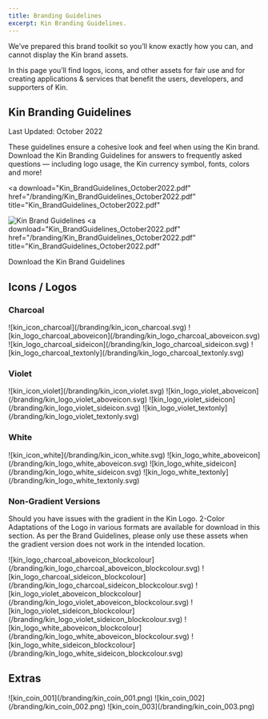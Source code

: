 ```yaml
---
title: Branding Guidelines
excerpt: Kin Branding Guidelines.
---
```


We’ve prepared this brand toolkit so you’ll know exactly how you can, and cannot display the Kin brand assets.

In this page you’ll find logos, icons, and other assets for fair use and for creating applications & services that benefit the users, developers, and supporters of Kin.

## Kin Branding Guidelines

Last Updated: October 2022

These guidelines ensure a cohesive look and feel when using the Kin brand. Download the Kin Branding Guidelines for answers to frequently asked questions — including logo usage, the Kin currency symbol, fonts, colors and more!

<a
  download="Kin_BrandGuidelines_October2022.pdf"
  href="/branding/Kin_BrandGuidelines_October2022.pdf"
  title="Kin_BrandGuidelines_October2022.pdf"
>
  ![Kin Brand Guidelines](/branding/Kin_Brand_Guidelines.png)
</a>
<a
  download="Kin_BrandGuidelines_October2022.pdf"
  href="/branding/Kin_BrandGuidelines_October2022.pdf"
  title="Kin_BrandGuidelines_October2022.pdf"
>
  Download the Kin Brand Guidelines
</a>

## Icons / Logos

### Charcoal

<div className="mt-8 grid gap-6 md:grid-cols-4">
  <BrandImage name="kin_icon_charcoal" svg png dark>
    ![kin_icon_charcoal](/branding/kin_icon_charcoal.svg)
  </BrandImage>
  <BrandImage name="kin_logo_charcoal_aboveicon" svg png dark>
    ![kin_logo_charcoal_aboveicon](/branding/kin_logo_charcoal_aboveicon.svg)
  </BrandImage>

  <BrandImage name="kin_logo_charcoal_sideicon" svg png dark>
    ![kin_logo_charcoal_sideicon](/branding/kin_logo_charcoal_sideicon.svg)
  </BrandImage>
  <BrandImage name="kin_logo_charcoal_textonly" svg png dark>
    ![kin_logo_charcoal_textonly](/branding/kin_logo_charcoal_textonly.svg)
  </BrandImage>
</div>

### Violet

<div className="mt-8 grid gap-6 md:grid-cols-4">
  <BrandImage name="kin_icon_violet" svg png>
    ![kin_icon_violet](/branding/kin_icon_violet.svg)
  </BrandImage>
  <BrandImage name="kin_logo_violet_aboveicon" svg png>
    ![kin_logo_violet_aboveicon](/branding/kin_logo_violet_aboveicon.svg)
  </BrandImage>

  <BrandImage name="kin_logo_violet_sideicon" svg png>
    ![kin_logo_violet_sideicon](/branding/kin_logo_violet_sideicon.svg)
  </BrandImage>
  <BrandImage name="kin_logo_violet_textonly" svg png>
    ![kin_logo_violet_textonly](/branding/kin_logo_violet_textonly.svg)
  </BrandImage>
</div>

### White

<div className="mt-8 grid gap-6 md:grid-cols-4">
  <BrandImage name="kin_icon_white" svg png light>
    ![kin_icon_white](/branding/kin_icon_white.svg)
  </BrandImage>
  <BrandImage name="kin_logo_white_aboveicon" svg png light>
    ![kin_logo_white_aboveicon](/branding/kin_logo_white_aboveicon.svg)
  </BrandImage>

  <BrandImage name="kin_logo_white_sideicon" svg png light>
    ![kin_logo_white_sideicon](/branding/kin_logo_white_sideicon.svg)
  </BrandImage>
  <BrandImage name="kin_logo_white_textonly" svg png light>
    ![kin_logo_white_textonly](/branding/kin_logo_white_textonly.svg)
  </BrandImage>
</div>

### Non-Gradient Versions

Should you have issues with the gradient in the Kin Logo. 2-Color Adaptations of the Logo in various formats are available for download in this section. As per the Brand Guidelines, please only use these assets when the gradient version does not work in the intended location.

<div className="mt-8 grid gap-6 md:grid-cols-4">
  <BrandImage name="kin_logo_charcoal_aboveicon_blockcolour" svg png dark>
    ![kin_logo_charcoal_aboveicon_blockcolour](/branding/kin_logo_charcoal_aboveicon_blockcolour.svg)
  </BrandImage>
  <BrandImage name="kin_logo_charcoal_sideicon_blockcolour" svg png dark>
    ![kin_logo_charcoal_sideicon_blockcolour](/branding/kin_logo_charcoal_sideicon_blockcolour.svg)
  </BrandImage>
  <BrandImage name="kin_logo_violet_aboveicon_blockcolour" svg png>
    ![kin_logo_violet_aboveicon_blockcolour](/branding/kin_logo_violet_aboveicon_blockcolour.svg)
  </BrandImage>
  <BrandImage name="kin_logo_violet_sideicon_blockcolour" svg png>
    ![kin_logo_violet_sideicon_blockcolour](/branding/kin_logo_violet_sideicon_blockcolour.svg)
  </BrandImage>
  <BrandImage name="kin_logo_white_aboveicon_blockcolour" svg png light>
    ![kin_logo_white_aboveicon_blockcolour](/branding/kin_logo_white_aboveicon_blockcolour.svg)
  </BrandImage>
  <BrandImage name="kin_logo_white_sideicon_blockcolour" svg png light>
    ![kin_logo_white_sideicon_blockcolour](/branding/kin_logo_white_sideicon_blockcolour.svg)
  </BrandImage>
</div>

## Extras

<div className="mt-8 grid gap-6 md:grid-cols-4">
  <BrandImage name="kin_coin_001" png>
    ![kin_coin_001](/branding/kin_coin_001.png)
  </BrandImage>
  <BrandImage name="kin_coin_002" png light>
    ![kin_coin_002](/branding/kin_coin_002.png)
  </BrandImage>
  <BrandImage name="kin_coin_003" png light>
    ![kin_coin_003](/branding/kin_coin_003.png)
  </BrandImage>
</div>
